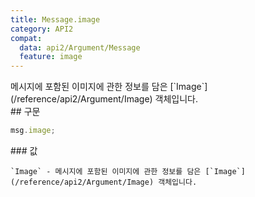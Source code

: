 ```yaml
---
title: Message.image
category: API2
compat:
  data: api2/Argument/Message
  feature: image
---
```


<Section>
  메시지에 포함된 이미지에 관한 정보를 담은 [`Image`](/reference/api2/Argument/Image) 객체입니다.
</Section>
<Section>
  ## 구문

  ~~~js
  msg.image;
  ~~~

  <Section>
    ### 값

    `Image` - 메시지에 포함된 이미지에 관한 정보를 담은 [`Image`](/reference/api2/Argument/Image) 객체입니다.
  </Section>
</Section>